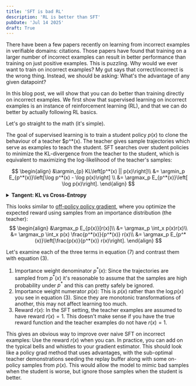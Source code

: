 ```yaml
---
title: 'SFT is bad RL'
description: 'RL is better than SFT'
pubDate: 'Jul 14 2025'
draft: True
---
```


There have been a few papers recently on learning from incorrect examples in verifiable domains: citations.
Those papers have found that training on a larger number of incorrect examples can result in better performance than training on just positive examples.
This is puzzling. Why would we ever want to train on incorrect examples?
My gut says that correct/incorrect is the wrong thing. Instead, we should be asking: What's the advantage of any given datapoint?

In this blog post, we will show that you can do better than training directly on incorrect examples.
We first show that supervised learning on incorrect examples is an instance of reinforcement learning (RL),
and that we can do better by actually following RL basics.

Let's go straight to the math (it's simple).

The goal of supervised learning is to train a student policy $p(x)$ to clone the behaviour of a teacher $p^*(x).
The teacher gives sample trajectories which serve as examples to teach the student.
SFT searches over student policies to minimize the KL-divergence from the teacher to the student, which is equivalent to maximizing the log-likelihood of the teacher's samples:

$$
\begin{align}
&\argmin_{p} KL\left[p^*(x) || p(x)\right]\\
&= \argmin_p E_{p^*(x)}\left[\log p^*(x) - \log p(x)\right] \\
&= \argmax_p E_{p^*(x)}\left[ \log p(x)\right].
\end{align}
$$


<details class="highlights">
<summary><b>Tangent: KL vs Cross-Entropy</b></summary>
<div style="padding-top: 10px;">
The differences between equation (2) and (3) are interesting.
We used to normally only see (3) in traditional ML, where we were learning from Human teachers.
We usually do not have access to calibrated probabilities of human demonstrations.
But nowadays, we have actually have a lot of teacher models in the form of open weight LLMs, letting us optimize (2).
Utilizing teacher probabilities might help with training sample complexity.
Imagine what the optimal student policy looks like for each equation when you only have a single example from the teacher.
</div>
</details>

This looks similar to [off-policy policy gradient](https://arxiv.org/abs/1205.4839), where you optimize the expected reward using samples from an importance distribution (the teacher):
$$
\begin{align}
&\argmax_p E_{p(x)}[r(x)]\\
&= \argmax_p \int_x p(x)r(x)\\
&= \argmax_p \int_x p(x) \frac{p^*(x)}{p^*(x)} r(x)\\
&= \argmax_p E_{p^*(x)}\left[\frac{p(x)}{p^*(x)} r(x)\right].
\end{align}
$$

Let's examine each of the three terms in equation (7) and contrast them with equation (3).
1. Importance weight denominator $p^*(x)$: Since the trajectories are sampled from $p^*(x)$ it's reasonable to assume that the samples are high probability under $p^*$ and this can pretty safely be ignored.
2. Importance weight numerator $p(x)$: This is $p(x)$ rather than the $\log p(x)$ you see in equation (3). Since they are monotonic transformations of another, this may not affect learning too much.
3. Reward $r(x)$: In the SFT setting, the teacher examples are assumed to have reward $r(x)=1$. This doesn't make sense if you have the true reward function and the teacher examples do not have $r(x)=1$.

This gives an obvious way to improve over naive SFT on incorrect examples: Use the reward $r(x)$ when you can.
In practice, you can add on the typical bells and whistles to your gradient estimator. This should look like a policy grad method that uses advantages, with the sub-optimal teacher
demonstrations seeding the replay buffer along with some on-policy samples from $p(x)$.
This would allow the model to mimic bad samples when the student is worse, but ignore those samples when the student is better.
